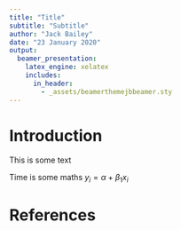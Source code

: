 ```yaml
---
title: "Title"
subtitle: "Subtitle"
author: "Jack Bailey"
date: "23 January 2020"
output:
  beamer_presentation:
    latex_engine: xelatex
    includes:
      in_header:
        - _assets/beamerthemejbbeamer.sty
---
```


# Introduction

This is some text

Time is some maths $y_{i} = \alpha + \beta_{1}x_{i}$

# References

<div id="refs"></div>

